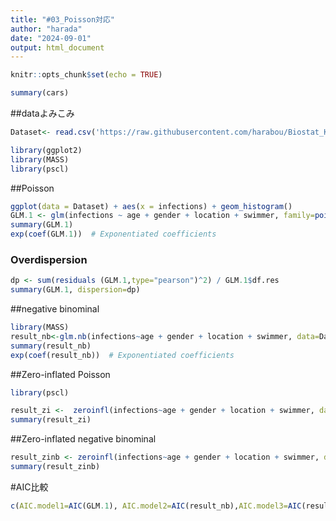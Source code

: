 ---
title: "#03_Poisson対応"
author: "harada"
date: "2024-09-01"
output: html_document
---

```{r setup, include=FALSE}
knitr::opts_chunk$set(echo = TRUE)
```



```{r cars}
summary(cars)
```


##dataよみこみ
```{r data}
Dataset<- read.csv('https://raw.githubusercontent.com/harabou/Biostat_Kyoto_pref/main/data/%2303/earinfection.csv')

library(ggplot2)
library(MASS)
library(pscl)
```


##Poisson
```{r poi}
ggplot(data = Dataset) + aes(x = infections) + geom_histogram()
GLM.1 <- glm(infections ~ age + gender + location + swimmer, family=poisson(log), data=Dataset)
summary(GLM.1)
exp(coef(GLM.1))  # Exponentiated coefficients
```

### Overdispersion
```{r over}
dp <- sum(residuals (GLM.1,type="pearson")^2) / GLM.1$df.res
summary(GLM.1, dispersion=dp)
```

##negative binominal
```{r NB}
library(MASS)
result_nb<-glm.nb(infections~age + gender + location + swimmer, data=Dataset)
summary(result_nb)
exp(coef(result_nb))  # Exponentiated coefficients
```

##Zero-inflated Poisson
```{r ZIP}
library(pscl)

result_zi <-  zeroinfl(infections~age + gender + location + swimmer, data=Dataset)
summary(result_zi)
```

##Zero-inflated negative binominal
```{r ZINB}
result_zinb <- zeroinfl(infections~age + gender + location + swimmer, data=Dataset,dist="negbin")
summary(result_zinb)
```

#AIC比較
```{r AIC}
c(AIC.model1=AIC(GLM.1), AIC.model2=AIC(result_nb),AIC.model3=AIC(result_zi), AIC.model4=AIC(result_zinb))
```